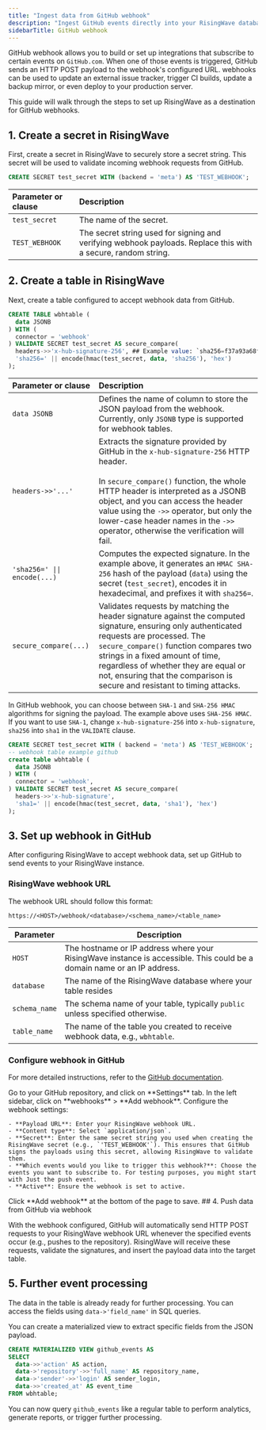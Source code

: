 ```yaml
---
title: "Ingest data from GitHub webhook"
description: "Ingest GitHub events directly into your RisingWave database for real-time processing and analytics."
sidebarTitle: GitHub webhook
---
```


GitHub webhook allows you to build or set up integrations that subscribe to certain events on `GitHub.com`. When one of those events is triggered, GitHub sends an HTTP POST payload to the webhook's configured URL. webhooks can be used to update an external issue tracker, trigger CI builds, update a backup mirror, or even deploy to your production server.

This guide will walk through the steps to set up RisingWave as a destination for GitHub webhooks.

## 1. Create a secret in RisingWave

First, create a secret in RisingWave to securely store a secret string. This secret will be used to validate incoming webhook requests from GitHub.

```sql
CREATE SECRET test_secret WITH (backend = 'meta') AS 'TEST_WEBHOOK';
```

| Parameter or clause | Description |
| :--------- | :-----------|
|`test_secret`| The name of the secret.|
| `TEST_WEBHOOK`| The secret string used for signing and verifying webhook payloads. Replace this with a secure, random string.|

## 2. Create a table in RisingWave

Next, create a table configured to accept webhook data from GitHub.

```sql
CREATE TABLE wbhtable (
  data JSONB
) WITH (
  connector = 'webhook'
) VALIDATE SECRET test_secret AS secure_compare(
  headers->>'x-hub-signature-256', ## Example value: `sha256=f37a93a68fef1505d75e920a15d0543199557be72d2182e5cf8c15d7f9a6260f`
  'sha256=' || encode(hmac(test_secret, data, 'sha256'), 'hex')
);
```


| Parameter or clause | Description |
| :--------- | :-----------|
| `data JSONB` | Defines the name of column to store the JSON payload from the webhook. Currently, only `JSONB` type is supported for webhook tables. |
| `headers->>'...'` | Extracts the signature provided by GitHub in the `x-hub-signature-256` HTTP header. <br/> <br/> In `secure_compare()` function, the whole HTTP header is interpreted as a JSONB object, and you can access the header value using the `->>` operator, but only the lower-case header names in the `->>` operator, otherwise the verification will fail. |
|`'sha256=' \|\| encode(...)` | Computes the expected signature. In the example above, it generates an `HMAC SHA-256` hash of the payload (`data`) using the secret (`test_secret`), encodes it in hexadecimal, and prefixes it with `sha256=`.|
| `secure_compare(...)` | Validates requests by matching the header signature against the computed signature, ensuring only authenticated requests are processed. The `secure_compare()` function compares two strings in a fixed amount of time, regardless of whether they are equal or not, ensuring that the comparison is secure and resistant to timing attacks. |

In GitHub webhook, you can choose between `SHA-1` and `SHA-256 HMAC` algorithms for signing the payload. The example above uses `SHA-256 HMAC`. If you want to use `SHA-1`, change `x-hub-signature-256` into `x-hub-signature`, `sha256` into `sha1` in the `VALIDATE` clause.

```sql Example using SHA-1
CREATE SECRET test_secret WITH ( backend = 'meta') AS 'TEST_WEBHOOK';
-- webhook table example github
create table wbhtable (
  data JSONB
) WITH (
  connector = 'webhook',
) VALIDATE SECRET test_secret AS secure_compare(
  headers->>'x-hub-signature',
  'sha1=' || encode(hmac(test_secret, data, 'sha1'), 'hex')
);
```

## 3. Set up webhook in GitHub

After configuring RisingWave to accept webhook data, set up GitHub to send events to your RisingWave instance.

### RisingWave webhook URL

The webhook URL should follow this format:
```
https://<HOST>/webhook/<database>/<schema_name>/<table_name>
```

| Parameter | Description |
|-----------|-------------|
| `HOST` | The hostname or IP address where your RisingWave instance is accessible. This could be a domain name or an IP address. |
| `database` | The name of the RisingWave database where your table resides |
| `schema_name` | The schema name of your table, typically `public` unless specified otherwise. |
| `table_name` | The name of the table you created to receive webhook data, e.g., `wbhtable`. |


### Configure webhook in GitHub

For more detailed instructions, refer to the [GitHub documentation](https://docs.github.com/en/webhooks/using-webhooks/creating-webhooks#creating-a-repository-webhook).

<Steps>
<Step>
Go to your GitHub repository, and click on **Settings** tab.
</Step>
<Step>
In the left sidebar, click on **webhooks** > **Add webhook**.
</Step>
<Step>
Configure the webhook settings:

    - **Payload URL**: Enter your RisingWave webhook URL.
    - **Content type**: Select `application/json`.
    - **Secret**: Enter the same secret string you used when creating the RisingWave secret (e.g., `'TEST_WEBHOOK'`). This ensures that GitHub signs the payloads using this secret, allowing RisingWave to validate them.
    - **Which events would you like to trigger this webhook?**: Choose the events you want to subscribe to. For testing purposes, you might start with Just the push event.
    - **Active**: Ensure the webhook is set to active.
</Step>
<Step>
Click **Add webhook** at the bottom of the page to save.
</Step>
</Steps>
## 4. Push data from GitHub via webhook

With the webhook configured, GitHub will automatically send HTTP POST requests to your RisingWave webhook URL whenever the specified events occur (e.g., pushes to the repository). RisingWave will receive these requests, validate the signatures, and insert the payload data into the target table.

## 5. Further event processing
The data in the table is already ready for further processing. You can access the fields using `data->'field_name'` in SQL queries.

You can create a materialized view to extract specific fields from the JSON payload.

```sql
CREATE MATERIALIZED VIEW github_events AS
SELECT
  data->>'action' AS action,
  data->'repository'->>'full_name' AS repository_name,
  data->'sender'->>'login' AS sender_login,
  data->>'created_at' AS event_time
FROM wbhtable;
```

You can now query `github_events` like a regular table to perform analytics, generate reports, or trigger further processing.